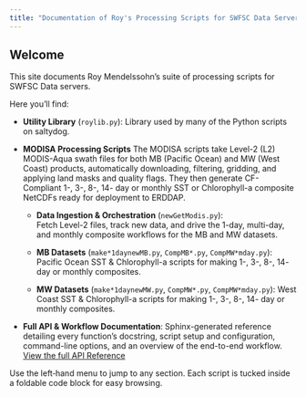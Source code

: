 ```yaml
---
title: "Documentation of Roy's Processing Scripts for SWFSC Data Servers"
---
```


## Welcome

This site documents Roy Mendelssohn's suite of processing scripts for SWFSC Data servers. 

Here you'll find:

- **Utility Library** (`roylib.py`):
  Library used by many of the Python scripts on saltydog.

- **MODISA Processing Scripts**
  The MODISA scripts take Level-2 (L2) MODIS-Aqua swath files for both MB (Pacific Ocean) and MW (West Coast) products, automatically downloading, filtering, gridding, and applying land masks and quality flags. They then generate CF-Compliant 1-, 3-, 8-, 14- day or monthly SST or Chlorophyll-a composite NetCDFs ready for deployment to ERDDAP. 

  - **Data Ingestion & Orchestration** (`newGetModis.py`):  
    Fetch Level-2 files, track new data, and drive the 1-day, multi-day, and monthly composite workflows for the MB and MW datasets.

  - **MB Datasets** (`make*1daynewMB.py`, `CompMB*.py`, `CompMW*mday.py`):
    Pacific Ocean SST & Chlorophyll-a scripts for making 1-, 3-, 8-, 14- day or monthly composites.

  - **MW Datasets** (`make*1daynewMW.py`, `CompMW*.py`, `CompMW*mday.py`): 
    West Coast SST & Chlorophyll-a scripts for making 1-, 3-, 8-, 14- day or monthly composites.


 - **Full API & Workflow Documentation**: 
   Sphinx-generated reference detailing every function’s docstring, script setup and configuration, command-line options, and an overview of the end-to-end workflow. [View the full API Reference](api/index.html)

Use the left‐hand menu to jump to any section. Each script is tucked inside a foldable code block for easy browsing.
